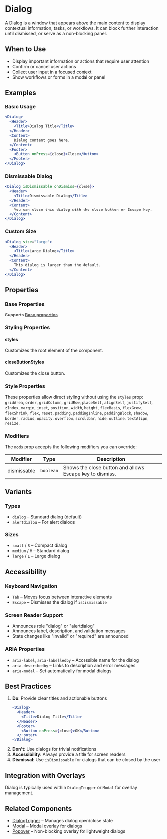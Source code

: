 
<Meta of={DialogStories} />

# Dialog

A Dialog is a window that appears above the main content to display contextual information, tasks, or workflows. It can block further interaction until dismissed, or serve as a non-blocking panel.

## When to Use

- Display important information or actions that require user attention
- Confirm or cancel user actions
- Collect user input in a focused context
- Show workflows or forms in a modal or panel

## Examples

### Basic Usage

```jsx
<Dialog>
  <Header>
    <Title>Dialog Title</Title>
  </Header>
  <Content>
    Dialog content goes here.
  </Content>
  <Footer>
    <Button onPress={close}>Close</Button>
  </Footer>
</Dialog>
```

### Dismissable Dialog

```jsx
<Dialog isDismissable onDismiss={close}>
  <Header>
    <Title>Dismissable Dialog</Title>
  </Header>
  <Content>
    You can close this dialog with the close button or Escape key.
  </Content>
</Dialog>
```

### Custom Size

```jsx
<Dialog size="large">
  <Header>
    <Title>Large Dialog</Title>
  </Header>
  <Content>
    This dialog is larger than the default.
  </Content>
</Dialog>
```

## Properties

<Canvas>
    <Story of={DialogStories.Default} />
</Canvas>

<Controls />

### Base Properties

Supports [Base properties](/base-properties.md)

### Styling Properties

#### styles

Customizes the root element of the component.

#### closeButtonStyles

Customizes the close button.

### Style Properties

These properties allow direct styling without using the `styles` prop: `gridArea`, `order`, `gridColumn`, `gridRow`, `placeSelf`, `alignSelf`, `justifySelf`, `zIndex`, `margin`, `inset`, `position`, `width`, `height`, `flexBasis`, `flexGrow`, `flexShrink`, `flex`, `reset`, `padding`, `paddingInline`, `paddingBlock`, `shadow`, `border`, `radius`, `opacity`, `overflow`, `scrollbar`, `hide`, `outline`, `textAlign`, `resize`.

### Modifiers

The `mods` prop accepts the following modifiers you can override:

| Modifier | Type | Description |
|----------|------|-------------|
| dismissable | `boolean` | Shows the close button and allows Escape key to dismiss. |

## Variants

### Types

- `dialog` – Standard dialog (default)
- `alertdialog` – For alert dialogs

### Sizes

- `small` / `S` – Compact dialog
- `medium` / `M` – Standard dialog
- `large` / `L` – Large dialog

## Accessibility

### Keyboard Navigation

- `Tab` – Moves focus between interactive elements
- `Escape` – Dismisses the dialog if `isDismissable`

### Screen Reader Support

- Announces role "dialog" or "alertdialog"
- Announces label, description, and validation messages
- State changes like "invalid" or "required" are announced

### ARIA Properties

- `aria-label`, `aria-labelledby` – Accessible name for the dialog
- `aria-describedby` – Links to description and error messages
- `aria-modal` – Set automatically for modal dialogs

## Best Practices

1. **Do**: Provide clear titles and actionable buttons
   ```jsx
   <Dialog>
     <Header>
       <Title>Dialog Title</Title>
     </Header>
     <Footer>
       <Button onPress={close}>OK</Button>
     </Footer>
   </Dialog>
   ```
2. **Don't**: Use dialogs for trivial notifications
3. **Accessibility**: Always provide a title for screen readers
4. **Dismissal**: Use `isDismissable` for dialogs that can be closed by the user

## Integration with Overlays

Dialog is typically used within `DialogTrigger` or `Modal` for overlay management.

## Related Components

- [DialogTrigger](/components/DialogTrigger) – Manages dialog open/close state
- [Modal](/components/Modal) – Modal overlay for dialogs
- [Popover](/components/Popover) – Non-blocking overlay for lightweight dialogs

